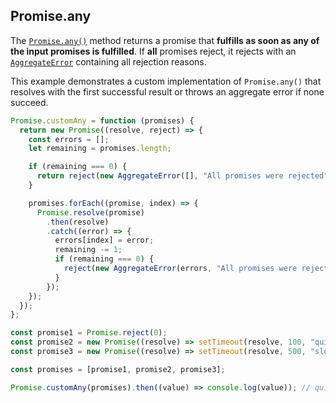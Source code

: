 
## Promise.any

The [`Promise.any()`](https://developer.mozilla.org/en-US/docs/Web/JavaScript/Reference/Global_Objects/Promise/any)
method returns a promise that **fulfills as soon as any of the input promises is fulfilled**.
If **all** promises reject, it rejects with an [`AggregateError`](https://developer.mozilla.org/en-US/docs/Web/JavaScript/Reference/Global_Objects/AggregateError)
containing all rejection reasons.

This example demonstrates a custom implementation of `Promise.any()` that resolves with the first successful result or throws an aggregate error if none succeed.


```js filename="Promise.any" copy
Promise.customAny = function (promises) {
  return new Promise((resolve, reject) => {
    const errors = [];
    let remaining = promises.length;

    if (remaining === 0) {
      return reject(new AggregateError([], "All promises were rejected"));
    }

    promises.forEach((promise, index) => {
      Promise.resolve(promise)
        .then(resolve)
        .catch((error) => {
          errors[index] = error;
          remaining -= 1;
          if (remaining === 0) {
            reject(new AggregateError(errors, "All promises were rejected"));
          }
        });
    });
  });
};

const promise1 = Promise.reject(0);
const promise2 = new Promise((resolve) => setTimeout(resolve, 100, "quick"));
const promise3 = new Promise((resolve) => setTimeout(resolve, 500, "slow"));

const promises = [promise1, promise2, promise3];

Promise.customAny(promises).then((value) => console.log(value)); // quick
```
